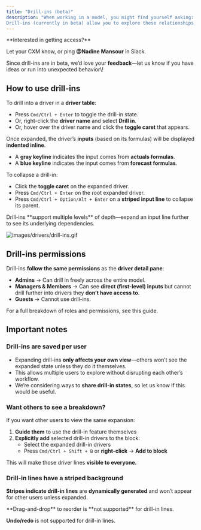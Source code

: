 ```yaml
---
title: "Drill-ins (beta)"
description: "When working in a model, you might find yourself asking: What contributes to this line? Where does this number come from?
Drill-ins (currently in beta) allow you to explore these relationships, showing exactly how your numbers connect throughout your model."
---
```


<Info>
  **Interested in getting access?**

  Let your CXM know, or ping **@Nadine Mansour** in Slack.

  Since drill-ins are in beta, we’d love your **feedback**—let us know if you have ideas or run into unexpected behavior\\!
</Info>

## How to use drill-ins

To drill into a driver in a **driver table**:

- Press `Cmd/Ctrl + Enter` to toggle the drill-in state.
- Or, right-click the **driver name** and select **Drill in**.
- Or, hover over the driver name and click the **toggle caret** that appears.

Once expanded, the driver’s **inputs** (based on its formulas) will be displayed **indented inline**.

- A **gray keyline** indicates the input comes from **actuals formulas**.
- A **blue keyline** indicates the input comes from **forecast formulas**.

To collapse a drill-in:

- Click the **toggle caret** on the expanded driver.
- Press `Cmd/Ctrl + Enter` on the root expanded driver.
- Press `Cmd/Ctrl + Option/Alt + Enter` on a **striped input line** to collapse its parent.

<Check>
  Drill-ins **support multiple levels** of depth—expand an input line further to see its underlying dependencies.
</Check>

![images/drivers/drill-ins.gif](/images/drivers/drill-ins.gif)

## Drill-ins permissions

Drill-ins **follow the same permissions** as the **driver detail pane**:

- **Admins** → Can drill in freely across the entire model.
- **Managers & Members** → Can see **direct (first-level) inputs** but cannot drill further into drivers they **don’t have access to**.
- **Guests** → Cannot use drill-ins.

For a full breakdown of roles and permissions, see this guide.

## Important notes

### Drill-ins are saved per user

- Expanding drill-ins **only affects your own view**—others won’t see the expanded state unless they do it themselves.
- This allows multiple users to explore without disrupting each other’s workflow.
- We’re considering ways to **share drill-in states**, so let us know if this would be useful.

### **Want others to see a breakdown?**

If you want other users to view the same expansion:

1. **Guide them** to use the drill-in feature themselves
2. **Explicitly add** selected drill-in drivers to the block:
   - Select the expanded drill-in drivers
   - Press `Cmd/Ctrl + Shift + B` or **right-click** → **Add to block**

This will make those driver lines **visible to everyone.**

### Drill-in lines have a striped background

**Stripes indicate drill-in lines** are **dynamically generated** and won’t appear for other users unless expanded.

<Warning>
  **Drag-and-drop** to reorder is **not supported** for drill-in lines.

  **Undo/redo** is not supported for drill-in lines.
</Warning>